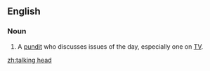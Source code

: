 ==English==

===Noun===
{{en-noun|head=[[talking]] [[head]]}}

# {{label|en|idiomatic}} A [[pundit]] who discusses issues of the day, especially one on [[TV]].

[[zh:talking head]]